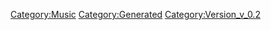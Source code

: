 {{Music
 |Name=Welcome To My FanClub's Night!
 |ID=13
 |Cov=13
 |Cd=6
 |Nam=13
 |Div=13
 |Ma=2
 |SerieId=2
 |SerieLogoId=2
 |WavId=13
 |VariationId=0
 |Dsc=13
 |Strt=10
 |ValkyrieBattle=1
 |ValkyrieIntro=1
 |ValkyrieIntroSky=1
 |DivaSolo=1
 |DivaMulti=1
 |Exp=2
 |OfficialName=Welcome To My FanClub's Night!
 |VocalName=シェリル・ノーム starring May'n
 |Description=作品：マクロスF<br /><br />歌手：シェリル・ノーム starring May'n<br /><br />作詞：hal<br />作曲：菅野よう子
 |StoryTitle=「いいから、このまま飛んで！」
 |StoryDesc=歓声で湧き立つライブの最中、シェリルは突如として<br />ステージの上から飛び降りてしまう。<br /><br />落下していくシェリルを慌てて救助したアルトは、<br />彼女の大胆な行動と発想に目を見開く。<br />混乱の中、ライブは無事に成功するのだろうか…？
 |BuyURL=https://recochoku.jp/song/S22001444/
 |BannerId=3
 |AnmStoreURL=https://anime.dmkt-sp.jp/animestore/ci_pc?workId=20494
}}
[[Category:Music]]
[[Category:Generated]]
[[Category:Version_v_0.2]]
